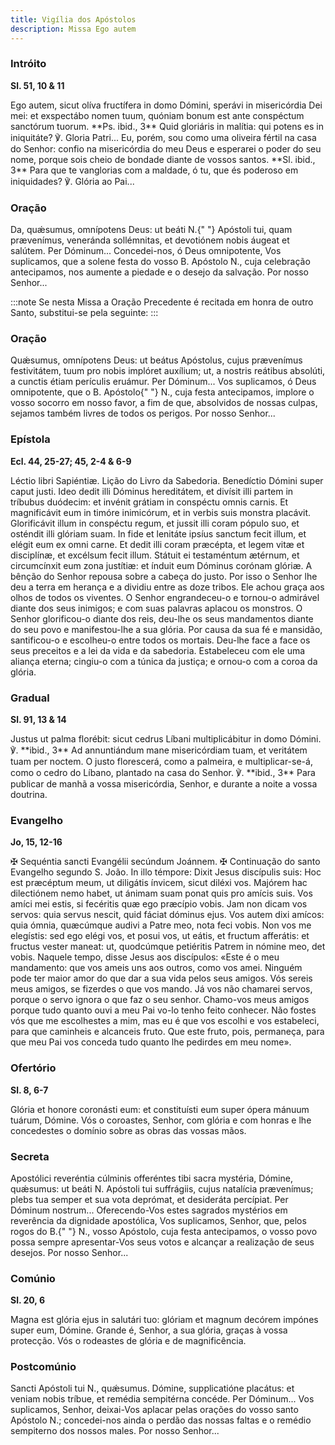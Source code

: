 ```yaml
---
title: Vigília dos Apóstolos
description: Missa Ego autem
---
```


### Intróito

**Sl. 51, 10 & 11**

<div class="side-by-side not-content">
  <span>
    Ego autem, sicut olíva fructífera in domo Dómini, sperávi in misericórdia
    Dei mei: et exspectábo nomen tuum, quóniam bonum est ante conspéctum
    sanctórum tuorum. **Ps. ibid., 3** Quid gloriáris in malítia: qui potens es
    in iniquitáte? ℣. Gloria Patri...
  </span>
  <span>
    Eu, porém, sou como uma oliveira fértil na casa do Senhor: confio na
    misericórdia do meu Deus e esperarei o poder do seu nome, porque sois cheio
    de bondade diante de vossos santos. **Sl. ibid., 3** Para que te vanglorias
    com a maldade, ó tu, que és poderoso em iniquidades? ℣. Glória ao Pai...
  </span>
</div>

### Oração

<div class="side-by-side not-content">
  <span>
    Da, quǽsumus, omnípotens Deus: ut beáti <span class="text-red-500">N.</span>{" "}
    Apóstoli tui, quam prævenímus, veneránda sollémnitas, et devotiónem nobis
    áugeat et salútem. Per Dóminum...
  </span>
  <span>
    Concedei-nos, ó Deus omnipotente, Vos suplicamos, que a solene festa do
    vosso B. Apóstolo <span class="text-red-500">N.</span>, cuja celebração
    antecipamos, nos aumente a piedade e o desejo da salvação. Por nosso
    Senhor...
  </span>
</div>

:::note
Se nesta Missa a Oração Precedente é recitada em honra de outro Santo, substitui-se pela seguinte:
:::

### Oração

<div class="side-by-side not-content">
  <span>
    Quǽsumus, omnípotens Deus: ut beátus Apóstolus, cujus prævenímus
    festivitátem, tuum pro nobis implóret auxílium; ut, a nostris reátibus
    absolúti, a cunctis étiam perículis eruámur. Per Dóminum...
  </span>
  <span>
    Vos suplicamos, ó Deus omnipotente, que o B. Apóstolo{" "}
    <span class="text-red-500">N.</span>, cuja festa antecipamos, implore o
    vosso socorro em nosso favor, a fim de que, absolvidos de nossas culpas,
    sejamos também livres de todos os perigos. Por nosso Senhor...
  </span>
</div>

### Epístola

**Ecl. 44, 25-27; 45, 2-4 & 6-9**

<div class="side-by-side not-content">
  <span>Léctio libri Sapiéntiæ.</span>
  <span>Lição do Livro da Sabedoria.</span>
  <span>
    Benedíctio Dómini super caput justi. Ideo dedit illi Dóminus hereditátem, et
    divísit illi partem in tríbubus duódecim: et invénit grátiam in conspéctu
    omnis carnis. Et magnificávit eum in timóre inimicórum, et in verbis suis
    monstra placávit. Glorificávit illum in conspéctu regum, et jussit illi
    coram pópulo suo, et osténdit illi glóriam suam. In fide et lenitáte ipsíus
    sanctum fecit illum, et elégit eum ex omni carne. Et dedit illi coram
    præcépta, et legem vitæ et disciplínæ, et excélsum fecit illum. Státuit ei
    testaméntum ætérnum, et circumcínxit eum zona justítiæ: et índuit eum
    Dóminus corónam glóriæ.
  </span>
  <span>
    A bênção do Senhor repousa sobre a cabeça do justo. Por isso o Senhor lhe
    deu a terra em herança e a dividiu entre as doze tribos. Ele achou graça aos
    olhos de todos os viventes. O Senhor engrandeceu-o e tornou-o admirável
    diante dos seus inimigos; e com suas palavras aplacou os monstros. O Senhor
    glorificou-o diante dos reis, deu-lhe os seus mandamentos diante do seu povo
    e manifestou-lhe a sua glória. Por causa da sua fé e mansidão, santificou-o
    e escolheu-o entre todos os mortais. Deu-lhe face a face os seus preceitos e
    a lei da vida e da sabedoria. Estabeleceu com ele uma aliança eterna;
    cingiu-o com a túnica da justiça; e ornou-o com a coroa da glória.
  </span>
</div>

### Gradual

**Sl. 91, 13 & 14**

<div class="side-by-side not-content">
  <span>
    Justus ut palma florébit: sicut cedrus Líbani multiplicábitur in domo
    Dómini. ℣. **ibid., 3** Ad annuntiándum mane misericórdiam tuam, et
    veritátem tuam per noctem.
  </span>
  <span>
    O justo florescerá, como a palmeira, e multiplicar-se-á, como o cedro do
    Líbano, plantado na casa do Senhor. ℣. **ibid., 3** Para publicar de manhã a
    vossa misericórdia, Senhor, e durante a noite a vossa doutrina.
  </span>
</div>

### Evangelho

**Jo, 15, 12-16**

<div class="side-by-side not-content">
  <span>
    <span class="text-red-500">✠</span> Sequéntia sancti Evangélii secúndum
    Joánnem.
  </span>
  <span>
    <span class="text-red-500">✠</span> Continuação do santo Evangelho segundo
    S. João.
  </span>
  <span>
    In illo témpore: Dixit Jesus discípulis suis: Hoc est præcéptum meum, ut
    diligátis ínvicem, sicut diléxi vos. Majórem hac dilectiónem nemo habet, ut
    ánimam suam ponat quis pro amícis suis. Vos amíci mei estis, si fecéritis
    quæ ego præcípio vobis. Jam non dicam vos servos: quia servus nescit, quid
    fáciat dóminus ejus. Vos autem dixi amícos: quia ómnia, quæcúmque audivi a
    Patre meo, nota feci vobis. Non vos me elegístis: sed ego elégi vos, et
    posui vos, ut eátis, et fructum afferátis: et fructus vester maneat: ut,
    quodcúmque petiéritis Patrem in nómine meo, det vobis.
  </span>
  <span>
    Naquele tempo, disse Jesus aos discípulos: «Este é o meu mandamento: que vos
    ameis uns aos outros, como vos amei. Ninguém pode ter maior amor do que dar
    a sua vida pelos seus amigos. Vós sereis meus amigos, se fizerdes o que vos
    mando. Já vos não chamarei servos, porque o servo ignora o que faz o seu
    senhor. Chamo-vos meus amigos porque tudo quanto ouvi a meu Pai vo-lo tenho
    feito conhecer. Não fostes vós que me escolhestes a mim, mas eu é que vos
    escolhi e vos estabeleci, para que caminheis e alcanceis fruto. Que este
    fruto, pois, permaneça, para que meu Pai vos conceda tudo quanto lhe
    pedirdes em meu nome».
  </span>
</div>

### Ofertório

**Sl. 8, 6-7**

<div class="side-by-side not-content">
  <span>
    Glória et honore coronásti eum: et constituísti eum super ópera mánuum
    tuárum, Dómine.
  </span>
  <span>
    Vós o coroastes, Senhor, com glória e com honras e lhe concedestes o domínio
    sobre as obras das vossas mãos.
  </span>
</div>

### Secreta

<div class="side-by-side not-content">
  <span>
    Apostólici reveréntia cúlminis offeréntes tibi sacra mystéria, Dómine,
    quǽsumus: ut beáti <span class="text-red-500">N.</span> Apóstoli tui
    suffrágiis, cujus natalícia prævenímus; plebs tua semper et sua vota
    deprómat, et desideráta percípiat. Per Dóminum nostrum...
  </span>
  <span>
    Oferecendo-Vos estes sagrados mystérios em reverência da dignidade
    apostólica, Vos suplicamos, Senhor, que, pelos rogos do B.{" "}
    <span class="text-red-500">N.</span>, vosso Apóstolo, cuja festa
    antecipamos, o vosso povo possa sempre apresentar-Vos seus votos e alcançar
    a realização de seus desejos. Por nosso Senhor...
  </span>
</div>

### Comúnio

**Sl. 20, 6**

<div class="side-by-side not-content">
  <span>
    Magna est glória ejus in salutári tuo: glóriam et magnum decórem impónes
    super eum, Dómine.
  </span>
  <span>
    Grande é, Senhor, a sua glória, graças à vossa protecção. Vós o rodeastes de
    glória e de magnificência.
  </span>
</div>

### Postcomúnio

<div class="side-by-side not-content">
  <span>
    Sancti Apóstoli tui <span class="text-red-500">N.</span>, quǽsumus. Dómine,
    supplicatióne placátus: et veniam nobis tríbue, et remédia sempitérna
    concéde. Per Dóminum...
  </span>
  <span>
    Vos suplicamos, Senhor, deixai-Vos aplacar pelas orações do vosso santo
    Apóstolo <span class="text-red-500">N.</span>; concedei-nos ainda o perdão
    das nossas faltas e o remédio sempiterno dos nossos males. Por nosso
    Senhor...
  </span>
</div>
